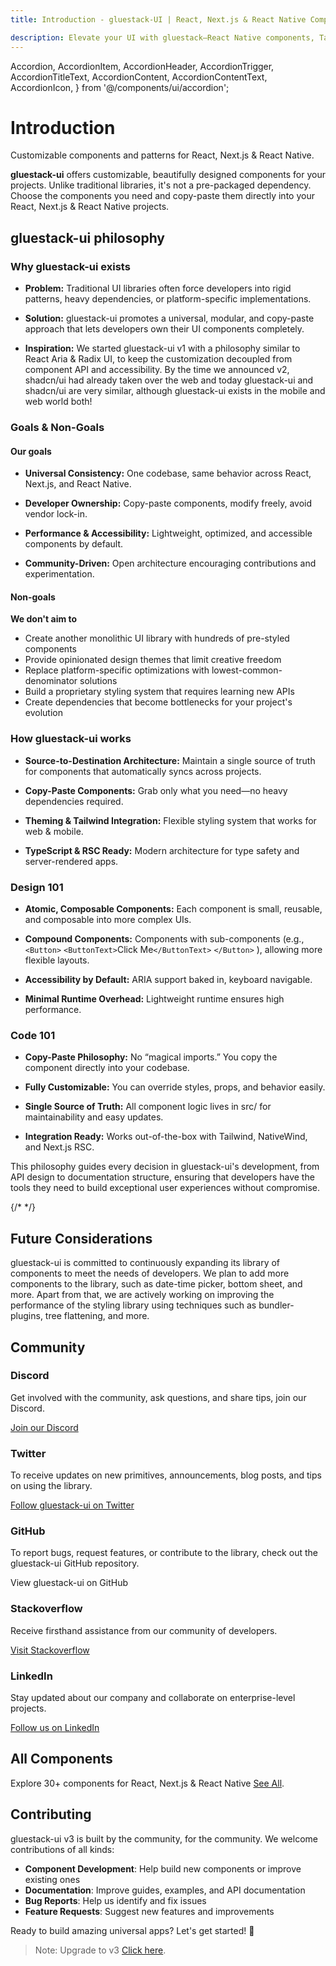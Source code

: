 ```yaml
---
title: Introduction - gluestack-UI | React, Next.js & React Native Components

description: Elevate your UI with gluestack—React Native components, Tailwind styling & shadows for web & mobile apps. The best UI library for React, Next.js & React Native.
---
```


  Accordion,
  AccordionItem,
  AccordionHeader,
  AccordionTrigger,
  AccordionTitleText,
  AccordionContent,
  AccordionContentText,
  AccordionIcon,
} from '@/components/ui/accordion';

# Introduction

Customizable components and patterns for React, Next.js & React Native.

**gluestack-ui** offers customizable, beautifully designed components for your projects. Unlike traditional libraries, it's not a pre-packaged dependency. Choose the components you need and copy-paste them directly into your React, Next.js & React Native projects.

## gluestack-ui philosophy

### Why gluestack-ui exists
- **Problem:** Traditional UI libraries often force developers into rigid patterns, heavy dependencies, or platform-specific implementations.

- **Solution:** gluestack-ui promotes a universal, modular, and copy-paste approach that lets developers own their UI components completely.

- **Inspiration:** We started gluestack-ui v1 with a philosophy similar to React Aria & Radix UI, to keep the customization decoupled from component API and accessibility. By the time we announced v2, shadcn/ui had already taken over the web and today gluestack-ui and shadcn/ui are very similar, although gluestack-ui exists in the mobile and web world both!
### Goals & Non-Goals

#### Our goals

- **Universal Consistency:** One codebase, same behavior across React, Next.js, and React Native.

- **Developer Ownership:** Copy-paste components, modify freely, avoid vendor lock-in.

- **Performance & Accessibility:** Lightweight, optimized, and accessible components by default.

- **Community-Driven:** Open architecture encouraging contributions and experimentation.

#### Non-goals

**We don't aim to**
- Create another monolithic UI library with hundreds of pre-styled components
- Provide opinionated design themes that limit creative freedom
- Replace platform-specific optimizations with lowest-common-denominator solutions
- Build a proprietary styling system that requires learning new APIs
- Create dependencies that become bottlenecks for your project's evolution

### How gluestack-ui works

- **Source-to-Destination Architecture:** Maintain a single source of truth for components that automatically syncs across projects.

- **Copy-Paste Components:** Grab only what you need—no heavy dependencies required.

- **Theming & Tailwind Integration:** Flexible styling system that works for web & mobile.

- **TypeScript & RSC Ready:** Modern architecture for type safety and server-rendered apps.

### Design 101

- **Atomic, Composable Components:** Each component is small, reusable, and composable into more complex UIs.

- **Compound Components:** Components with sub-components (e.g., 
`<Button>`
`<ButtonText>`Click Me`</ButtonText>`
`</Button>`
), allowing more flexible layouts.

- **Accessibility by Default:** ARIA support baked in, keyboard navigable.

- **Minimal Runtime Overhead:** Lightweight runtime ensures high performance.

### Code 101

- **Copy-Paste Philosophy:** No “magical imports.” You copy the component directly into your codebase.

- **Fully Customizable:** You can override styles, props, and behavior easily.

- **Single Source of Truth:** All component logic lives in src/ for maintainability and easy updates.

- **Integration Ready:** Works out-of-the-box with Tailwind, NativeWind, and Next.js RSC.

This philosophy guides every decision in gluestack-ui's development, from API design to documentation structure, ensuring that developers have the tools they need to build exceptional user experiences without compromise.

{/* <FAQs /> */}

## Future Considerations

gluestack-ui is committed to continuously expanding its library of components to meet the needs of developers. We plan to add more components to the library, such as date-time picker, bottom sheet, and more. Apart from that, we are actively working on improving the performance of the styling library using techniques such as bundler-plugins, tree flattening, and more.

## Community

### Discord

Get involved with the community, ask questions, and share tips, join our Discord.

[Join our Discord](https://discord.gg/95qQ84nf6f)

### Twitter

To receive updates on new primitives, announcements, blog posts, and tips on using the library.

[Follow gluestack-ui on Twitter](https://twitter.com/gluestack)

### GitHub

To report bugs, request features, or contribute to the library, check out the gluestack-ui GitHub repository.

<GithubLink>View gluestack-ui on GitHub</GithubLink>

### Stackoverflow

Receive firsthand assistance from our community of developers.

[Visit Stackoverflow](https://stackoverflow.com/questions/tagged/gluestack)

### LinkedIn

Stay updated about our company and collaborate on enterprise-level projects.

[Follow us on LinkedIn](https://www.linkedin.com/company/gluestackio/)

## All Components

Explore 30+ components for React, Next.js & React Native [See All](/ui/docs/components/all-components).

## Contributing

gluestack-ui v3 is built by the community, for the community. We welcome contributions of all kinds:

- **Component Development**: Help build new components or improve existing ones
- **Documentation**: Improve guides, examples, and API documentation  
- **Bug Reports**: Help us identify and fix issues
- **Feature Requests**: Suggest new features and improvements

Ready to build amazing universal apps? Let's get started! 🚀

> Note: Upgrade to v3 [Click here](/ui/docs/guides/more/upgrade-to-v3).
